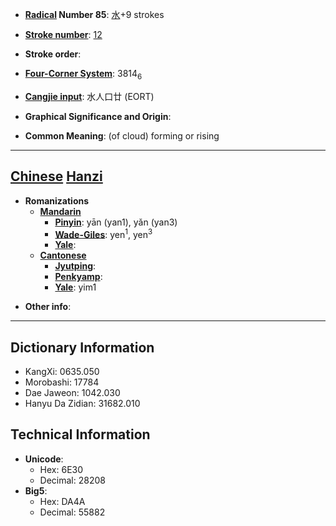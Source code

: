 * '''[[Wiktionary:Chinese radical index| Radical]] Number 85''': [[Wiktionary:Chinese radical index 水|水]]+9 strokes

* '''[[Wiktionary:Chinese total strokes index|Stroke number]]''': [[Wiktionary:Chinese total strokes index 12|12]]

* '''Stroke order''': 

* '''[[Wiktionary:Chinese four corner index|Four-Corner System]]''': 3814<sub>6</sub>

* '''[[Wiktionary:Chinese Cangjie index|Cangjie input]]''': 水人口廿 (EORT)

* '''Graphical Significance and Origin''': 

* '''Common Meaning''': (of cloud) forming or rising

----

== [[Chinese]] [[Hanzi]] ==

* '''Romanizations'''
** '''[[Mandarin]]'''
*** '''[[Pinyin]]''': yān (yan1), yǎn (yan3)
*** '''[[Wade-Giles]]''': yen<sup>1</sup>, yen<sup>3</sup>
*** '''[[Yale]]''': 
** '''[[Cantonese]]'''
*** '''[[Jyutping]]''':
*** '''[[Penkyamp]]''': 
*** '''[[Yale]]''': yim1

* '''Other info''': 

----

== Dictionary Information ==

* KangXi: 0635.050
* Morobashi: 17784
* Dae Jaweon: 1042.030
* Hanyu Da Zidian: 31682.010

== Technical Information ==

* '''Unicode''':
** Hex: 6E30
** Decimal: 28208
* '''Big5''':
** Hex: DA4A
** Decimal: 55882
